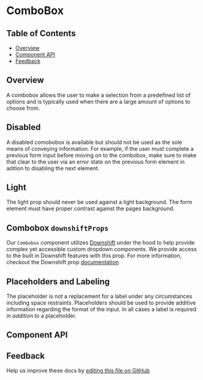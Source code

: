 
# ComboBox

## Table of Contents

- [Overview](#overview)
- [Component API](#component-api)
- [Feedback](#feedback)

## Overview

A combobox allows the user to make a selection from a predefined list of options
and is typically used when there are a large amount of options to choose from.

<Preview>
  <Story id="combobox--combobox" />
</Preview>

## Disabled

A disabled comobobox is available but should not be used as the sole means of
conveying information. For example, if the user must complete a previous form
input before moving on to the combobox, make sure to make that clear to the user
via an error state on the previous form element in adition to disabling the next
element.

<Preview>
  <Story id="combobox--disabled" />
</Preview>

## Light

The light prop should never be used against a light background. The form element
must have proper contrast against the pages background.

<Preview>
  <Story id="combobox--light" />
</Preview>

## Combobox `downshiftProps`

Our `Combobox` component utilizes [Downshift](https://www.downshift-js.com/)
under the hood to help provide complex yet accessible custom dropdown
components. We provide access to the built in Downshift features with this prop.
For more information, checkout the Downshift prop
[documentation](https://www.downshift-js.com/downshift#props-used-in-examples)

## Placeholders and Labeling

The placeholder is not a replacement for a label under any circumstances
including space restraints. Placeholders should be used to provide additive
information regarding the format of the input. In all cases a label is required
_in addition to_ a placeholder.

## Component API

<Props sort="asc" />

## Feedback

Help us improve these docs by
[editing this file on GitHub](https://github.com/carbon-design-system/carbon/edit/master/packages/react/src/components/ComboBox/ComboBox.stories.mdx)
